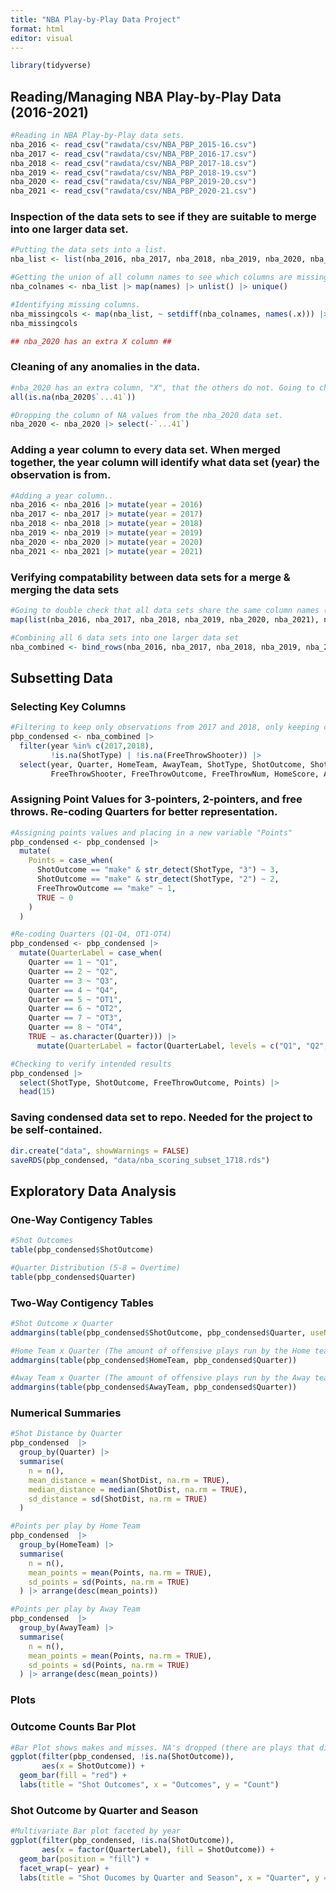 ```yaml
---
title: "NBA Play-by-Play Data Project"
format: html
editor: visual
---
```


```r
library(tidyverse)
```

## Reading/Managing NBA Play-by-Play Data (2016-2021)

```r
#Reading in NBA Play-by-Play data sets.
nba_2016 <- read_csv("rawdata/csv/NBA_PBP_2015-16.csv")
nba_2017 <- read_csv("rawdata/csv/NBA_PBP_2016-17.csv")
nba_2018 <- read_csv("rawdata/csv/NBA_PBP_2017-18.csv")
nba_2019 <- read_csv("rawdata/csv/NBA_PBP_2018-19.csv")
nba_2020 <- read_csv("rawdata/csv/NBA_PBP_2019-20.csv")
nba_2021 <- read_csv("rawdata/csv/NBA_PBP_2020-21.csv")
```

### Inspection of the data sets to see if they are suitable to merge into one larger data set.

```r
#Putting the data sets into a list.
nba_list <- list(nba_2016, nba_2017, nba_2018, nba_2019, nba_2020, nba_2021)

#Getting the union of all column names to see which columns are missing from each dataset.
nba_colnames <- nba_list |> map(names) |> unlist() |> unique() 

#Identifying missing columns.
nba_missingcols <- map(nba_list, ~ setdiff(nba_colnames, names(.x))) |> set_names(2016:2021)
nba_missingcols

## nba_2020 has an extra X column ##
```

### Cleaning of any anomalies in the data.

```r
#nba_2020 has an extra column, "X", that the others do not. Going to check if it consists of NA values.
all(is.na(nba_2020$`...41`))

#Dropping the column of NA values from the nba_2020 data set.
nba_2020 <- nba_2020 |> select(-`...41`)
```

### Adding a year column to every data set. When merged together, the year column will identify what data set (year) the observation is from.

```r
#Adding a year column..
nba_2016 <- nba_2016 |> mutate(year = 2016)
nba_2017 <- nba_2017 |> mutate(year = 2017)
nba_2018 <- nba_2018 |> mutate(year = 2018)
nba_2019 <- nba_2019 |> mutate(year = 2019)
nba_2020 <- nba_2020 |> mutate(year = 2020)
nba_2021 <- nba_2021 |> mutate(year = 2021)
```

### Verifying compatability between data sets for a merge & merging the data sets

```r
#Going to double check that all data sets share the same column names (after removing X).
map(list(nba_2016, nba_2017, nba_2018, nba_2019, nba_2020, nba_2021), names)

#Combining all 6 data sets into one larger data set
nba_combined <- bind_rows(nba_2016, nba_2017, nba_2018, nba_2019, nba_2020, nba_2021)

```

## Subsetting Data

### Selecting Key Columns
```r
#Filtering to keep only observations from 2017 and 2018, only keeping columns having to do with shooting and score
pbp_condensed <- nba_combined |>
  filter(year %in% c(2017,2018),
         !is.na(ShotType) | !is.na(FreeThrowShooter)) |>
  select(year, Quarter, HomeTeam, AwayTeam, ShotType, ShotOutcome, ShotDist, 
         FreeThrowShooter, FreeThrowOutcome, FreeThrowNum, HomeScore, AwayScore)
```

### Assigning Point Values for 3-pointers, 2-pointers, and free throws. Re-coding Quarters for better representation.
```r
#Assigning points values and placing in a new variable "Points"
pbp_condensed <- pbp_condensed |>
  mutate(
    Points = case_when(
      ShotOutcome == "make" & str_detect(ShotType, "3") ~ 3,
      ShotOutcome == "make" & str_detect(ShotType, "2") ~ 2,
      FreeThrowOutcome == "make" ~ 1,
      TRUE ~ 0
    )
  )

#Re-coding Quarters (Q1-Q4, OT1-OT4)
pbp_condensed <- pbp_condensed |>
  mutate(QuarterLabel = case_when(
    Quarter == 1 ~ "Q1",
    Quarter == 2 ~ "Q2",
    Quarter == 3 ~ "Q3",
    Quarter == 4 ~ "Q4",
    Quarter == 5 ~ "OT1",
    Quarter == 6 ~ "OT2",
    Quarter == 7 ~ "OT3",
    Quarter == 8 ~ "OT4",
    TRUE ~ as.character(Quarter))) |>
      mutate(QuarterLabel = factor(QuarterLabel, levels = c("Q1", "Q2", "Q3", "Q4", "OT1", "OT2", "OT3", "OT4")))

#Checking to verify intended results
pbp_condensed |> 
  select(ShotType, ShotOutcome, FreeThrowOutcome, Points) |>
  head(15)
```

### Saving condensed data set to repo. Needed for the project to be self-contained.
```r
dir.create("data", showWarnings = FALSE)
saveRDS(pbp_condensed, "data/nba_scoring_subset_1718.rds")
```


## Exploratory Data Analysis

### One-Way Contigency Tables
```r
#Shot Outcomes
table(pbp_condensed$ShotOutcome)

#Quarter Distribution (5-8 = Overtime)
table(pbp_condensed$Quarter)
```

### Two-Way Contigency Tables
```r
#Shot Outcome x Quarter
addmargins(table(pbp_condensed$ShotOutcome, pbp_condensed$Quarter, useNA = "no"))

#Home Team x Quarter (The amount of offensive plays run by the Home team per Quarter)
addmargins(table(pbp_condensed$HomeTeam, pbp_condensed$Quarter))

#Away Team x Quarter (The amount of offensive plays run by the Away team per Quarter)
addmargins(table(pbp_condensed$AwayTeam, pbp_condensed$Quarter))
```

### Numerical Summaries
```r
#Shot Distance by Quarter
pbp_condensed  |>
  group_by(Quarter) |>
  summarise(
    n = n(),
    mean_distance = mean(ShotDist, na.rm = TRUE),
    median_distance = median(ShotDist, na.rm = TRUE),
    sd_distance = sd(ShotDist, na.rm = TRUE)
  )

#Points per play by Home Team 
pbp_condensed  |>
  group_by(HomeTeam) |>
  summarise(
    n = n(),
    mean_points = mean(Points, na.rm = TRUE),
    sd_points = sd(Points, na.rm = TRUE)
  ) |> arrange(desc(mean_points))

#Points per play by Away Team
pbp_condensed  |>
  group_by(AwayTeam) |>
  summarise(
    n = n(),
    mean_points = mean(Points, na.rm = TRUE),
    sd_points = sd(Points, na.rm = TRUE)
  ) |> arrange(desc(mean_points))
```

### Plots

### Outcome Counts Bar Plot
```r
#Bar Plot shows makes and misses. NA's dropped (there are plays that did not result in a shot)
ggplot(filter(pbp_condensed, !is.na(ShotOutcome)), 
       aes(x = ShotOutcome)) + 
  geom_bar(fill = "red") + 
  labs(title = "Shot Outcomes", x = "Outcomes", y = "Count")
```

### Shot Outcome by Quarter and Season
```r
#Multivariate Bar plot faceted by year
ggplot(filter(pbp_condensed, !is.na(ShotOutcome)), 
       aes(x = factor(QuarterLabel), fill = ShotOutcome)) +
  geom_bar(position = "fill") +
  facet_wrap(~ year) + 
  labs(title = "Shot Oucomes by Quarter and Season", x = "Quarter", y = "Proportion")
```

